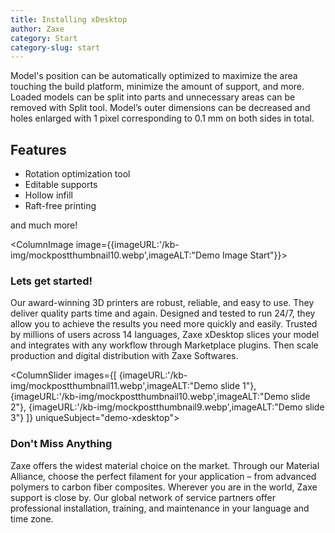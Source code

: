 ```yaml
---
title: Installing xDesktop
author: Zaxe
category: Start
category-slug: start
---
```


Model's position can be automatically optimized to maximize the area touching the build platform, minimize the amount of support, and more.
Loaded models can be split into parts and unnecessary areas can be removed with Split tool.
Model’s outer dimensions can be decreased and holes enlarged with 1 pixel corresponding to 0.1 mm on both sides in total.

## Features

- Rotation optimization tool
- Editable supports
- Hollow infill
- Raft-free printing

and much more!

<ColumnImage image={{imageURL:'/kb-img/mockpostthumbnail10.webp',imageALT:"Demo Image Start"}}>

### Lets get started!

Our award-winning 3D printers are robust, reliable, and easy to use. They deliver quality parts time and again. Designed and tested to run 24/7, they allow you to achieve the results you need more quickly and easily.
Trusted by millions of users across 14 languages, Zaxe xDesktop slices your model and integrates with any workflow through Marketplace plugins. Then scale production and digital distribution with Zaxe Softwares.
</ColumnImage>

<ColumnSlider images={[
    {imageURL:'/kb-img/mockpostthumbnail11.webp',imageALT:"Demo slide 1"},
    {imageURL:'/kb-img/mockpostthumbnail10.webp',imageALT:"Demo slide 2"},
    {imageURL:'/kb-img/mockpostthumbnail9.webp',imageALT:"Demo slide 3"}
  ]} uniqueSubject="demo-xdesktop">

### Don't Miss Anything

Zaxe offers the widest material choice on the market. Through our Material Alliance, choose the perfect filament for your application – from advanced polymers to carbon fiber composites.
Wherever you are in the world, Zaxe support is close by. Our global network of service partners offer professional installation, training, and maintenance in your language and time zone.
</ColumnSlider>
